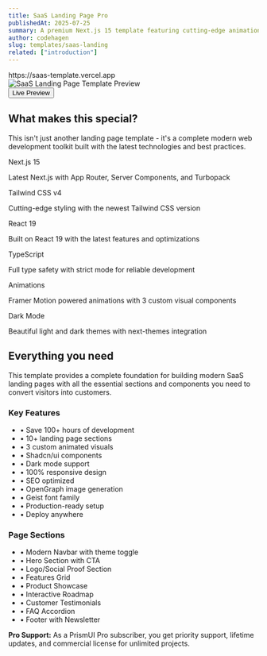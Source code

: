 ```yaml
---
title: SaaS Landing Page Pro
publishedAt: 2025-07-25
summary: A premium Next.js 15 template featuring cutting-edge animations, modern UI components, and production-ready architecture for building stunning SaaS landing pages.
author: codehagen
slug: templates/saas-landing
related: ["introduction"]
---
```



<div className="flex max-w-[800px] flex-col gap-6 mb-12">
  <div className="relative overflow-hidden rounded-xl border shadow-2xl bg-card">
    <div className="flex items-center gap-2 bg-muted px-4 py-2 text-sm text-muted-foreground">
      <div className="flex gap-1.5">
        <div className="w-3 h-3 rounded-full bg-red-500"></div>
        <div className="w-3 h-3 rounded-full bg-yellow-500"></div>
        <div className="w-3 h-3 rounded-full bg-green-500"></div>
      </div>
      <div className="flex-1 text-center">
        https://saas-template.vercel.app
      </div>
    </div>
    <img
      src="/og.png"
      alt="SaaS Landing Page Template Preview"
      className="w-full"
    />
  </div>

  <div className="flex w-full flex-col gap-3 sm:flex-row">
    <DownloadButton fileName="saas-landing-pro.zip" isPro={true} className="flex-1" />
    <Button variant="outline" asChild className="flex-1">
      <Link href="https://saas-landing-pro.prismui.dev/" className="inline-flex items-center gap-2">
        <ExternalLink className="h-4 w-4" />
        Live Preview
      </Link>
    </Button>
  </div>
</div>

## What makes this special?

This isn't just another landing page template - it's a complete modern web development toolkit built with the latest technologies and best practices.

<div className="grid gap-4 md:grid-cols-2 lg:grid-cols-3 my-8">
  <div className="p-4 rounded-lg border border-border/50 hover:border-border transition-colors">
    <Badge variant="outline" className="mb-2">Next.js 15</Badge>
    <p className="text-sm text-muted-foreground">Latest Next.js with App Router, Server Components, and Turbopack</p>
  </div>
  <div className="p-4 rounded-lg border border-border/50 hover:border-border transition-colors">
    <Badge variant="outline" className="mb-2">Tailwind CSS v4</Badge>
    <p className="text-sm text-muted-foreground">Cutting-edge styling with the newest Tailwind CSS version</p>
  </div>
  <div className="p-4 rounded-lg border border-border/50 hover:border-border transition-colors">
    <Badge variant="outline" className="mb-2">React 19</Badge>
    <p className="text-sm text-muted-foreground">Built on React 19 with the latest features and optimizations</p>
  </div>
  <div className="p-4 rounded-lg border border-border/50 hover:border-border transition-colors">
    <Badge variant="outline" className="mb-2">TypeScript</Badge>
    <p className="text-sm text-muted-foreground">Full type safety with strict mode for reliable development</p>
  </div>
  <div className="p-4 rounded-lg border border-border/50 hover:border-border transition-colors">
    <Badge variant="outline" className="mb-2">Animations</Badge>
    <p className="text-sm text-muted-foreground">Framer Motion powered animations with 3 custom visual components</p>
  </div>
  <div className="p-4 rounded-lg border border-border/50 hover:border-border transition-colors">
    <Badge variant="outline" className="mb-2">Dark Mode</Badge>
    <p className="text-sm text-muted-foreground">Beautiful light and dark themes with next-themes integration</p>
  </div>
</div>

## Everything you need

This template provides a complete foundation for building modern SaaS landing pages with all the essential sections and components you need to convert visitors into customers.

<div className="my-8 grid gap-8 md:grid-cols-2">
  <div>
    <h3 className="font-semibold text-foreground mb-4">Key Features</h3>
    <ul className="space-y-2 text-sm text-muted-foreground">
      <li>• Save 100+ hours of development</li>
      <li>• 10+ landing page sections</li>
      <li>• 3 custom animated visuals</li>
      <li>• Shadcn/ui components</li>
      <li>• Dark mode support</li>
      <li>• 100% responsive design</li>
      <li>• SEO optimized</li>
      <li>• OpenGraph image generation</li>
      <li>• Geist font family</li>
      <li>• Production-ready setup</li>
      <li>• Deploy anywhere</li>
    </ul>
  </div>
  
  <div>
    <h3 className="font-semibold text-foreground mb-4">Page Sections</h3>
    <ul className="space-y-2 text-sm text-muted-foreground">
      <li>• Modern Navbar with theme toggle</li>
      <li>• Hero Section with CTA</li>
      <li>• Logo/Social Proof Section</li>
      <li>• Features Grid</li>
      <li>• Product Showcase</li>
      <li>• Interactive Roadmap</li>
      <li>• Customer Testimonials</li>
      <li>• FAQ Accordion</li>
      <li>• Footer with Newsletter</li>
    </ul>
  </div>
</div>

<Note>
  <strong>Pro Support:</strong> As a PrismUI Pro subscriber, you get priority support, lifetime updates, and commercial license for unlimited projects.
</Note>